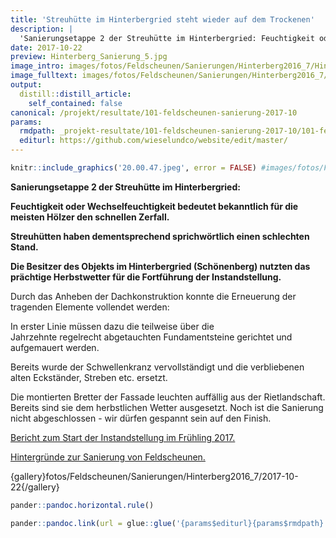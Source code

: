 ```yaml
---
title: 'Streuhütte im Hinterbergried steht wieder auf dem Trockenen'
description: |
  'Sanierungsetappe 2 der Streuhütte im Hinterbergried: Feuchtigkeit oder Wechselfeuchtigkeit bedeutet bekanntlich für die meisten Hölzer den schnellen Zerfall. Streuhütten haben dementsprechend sprichwörtlich einen schlechten Stand. Die Besitzer des Objekts im Hinterbergried (Schönenberg) nutzten das prächtige Herbstwetter für die Fortführung der Instandstellung. '
date: 2017-10-22
preview: Hinterberg_Sanierung_5.jpg
image_intro: images/fotos/Feldscheunen/Sanierungen/Hinterberg2016_7/Hinterberg_Sanierung_5.jpg
image_fulltext: images/fotos/Feldscheunen/Sanierungen/Hinterberg2016_7/2017-10-22/20.00.47.jpeg
output:
  distill::distill_article:
    self_contained: false
canonical: /projekt/resultate/101-feldscheunen-sanierung-2017-10
params:
  rmdpath: _projekt-resultate/101-feldscheunen-sanierung-2017-10/101-feldscheunen-sanierung-2017-10.Rmd
  editurl: https://github.com/wieselundco/website/edit/master/
---
```



```r
knitr::include_graphics('20.00.47.jpeg', error = FALSE) #images/fotos/Feldscheunen/Sanierungen/Hinterberg2016_7/2017-10-22/20.00.47.jpeg
```

**Sanierungsetappe 2 der Streuhütte im Hinterbergried:**

**Feuchtigkeit oder Wechselfeuchtigkeit bedeutet bekanntlich für die
meisten Hölzer den schnellen Zerfall.**

**Streuhütten haben dementsprechend sprichwörtlich einen schlechten
Stand.**

**Die Besitzer des Objekts im Hinterbergried (Schönenberg) nutzten das
prächtige Herbstwetter für die Fortführung der Instandstellung. **

Durch das Anheben der Dachkonstruktion konnte die Erneuerung der
tragenden Elemente vollendet werden:

In erster Linie müssen dazu die teilweise über die
Jahrzehnte regelrecht abgetauchten Fundamentsteine gerichtet und
aufgemauert werden.

Bereits wurde der Schwellenkranz vervollständigt und die verbliebenen
alten Eckständer, Streben etc. ersetzt.

Die montierten Bretter der Fassade leuchten auffällig aus der
Rietlandschaft. Bereits sind sie dem herbstlichen Wetter ausgesetzt.
Noch ist die Sanierung nicht abgeschlossen - wir dürfen gespannt sein
auf den Finish. 

[Bericht zum Start der Instandstellung im Frühling
2017.](http://www.wieselundco.ch/projekt/resultate/94-feldscheunen-sanierung-2016-7)

[Hintergründe zur Sanierung von
Feldscheunen.](http://www.wieselundco.ch/projekt/massnahmen/62-wir-unterstuetzen-die-instanstellung-von-feldscheunen) 

{gallery}fotos/Feldscheunen/Sanierungen/Hinterberg2016\_7/2017-10-22{/gallery}

```r
pander::pandoc.horizontal.rule()

pander::pandoc.link(url = glue::glue('{params$editurl}{params$rmdpath}'),text = 'Artikel bearbeiten')
```

<!--http://wieselundco.ch/projekt/resultate/101-feldscheunen-sanierung-2017-10-->
